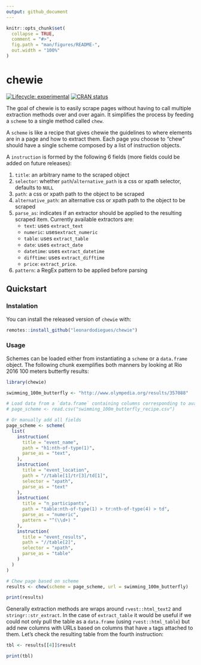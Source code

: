 ```yaml
---
output: github_document
---
```


<!-- README.md is generated from README.Rmd. Please edit that file -->

```r
knitr::opts_chunk$set(
  collapse = TRUE,
  comment = "#>",
  fig.path = "man/figures/README-",
  out.width = "100%"
)
```

# chewie

<!-- badges: start -->
[![Lifecycle: experimental](https://img.shields.io/badge/lifecycle-experimental-orange.svg)](https://www.tidyverse.org/lifecycle/#experimental)
[![CRAN status](https://www.r-pkg.org/badges/version/chewie)](https://CRAN.R-project.org/package=chewie)
<!-- badges: end -->

The goal of chewie is to easily scrape pages without having to call multiple extraction methods over and over again. It simplifies the process by feeding a `scheme` to a single method called `chew`.

A `scheme` is like a recipe that gives chewie the guidelines to where elements are in a page and how to extract them. Each page you choose to "chew" should have a single scheme composed by a list of instruction objects.

A `instruction` is formed by the following 6 fields (more fields could be added on future releases):

1. `title`: an arbitrary name to the scraped object
2. `selector`: whether `path`/`alternative_path` is a css or xpath selector, defaults to `NULL`
3. `path`: a css or xpath path to the object to be scraped
4. `alternative_path`: an alternative css or xpath path to the object to be scraped
5. `parse_as`: indicates if an extractor should be applied to the resulting scraped item. Currently available extractors are:
    - `text`: uses `extract_text`
    - `numeric`: uses`extract_numeric`
    - `table`: uses `extract_table`
    - `date`: uses `extract_date`
    - `datetime`: uses `extract_datetime`
    - `difftime`: uses `extract_difftime`
    - `price`: `extract_price`.
6. `pattern`: a RegEx pattern to be applied before parsing

## Quickstart

### Instalation

You can install the released version of `chewie` with:

``` r
remotes::install_github("leonardodiegues/chewie")
```

### Usage

Schemes can be loaded either from instantiating a `scheme` or a `data.frame` object. The following chunk exemplifies both manners by looking at Rio 2016 100 meters butterfly results:

```r
library(chewie)

swimming_100m_butterfly <- "http://www.olympedia.org/results/357088"

# Load data from a `data.frame` containing columns corresponding to available fields.
# page_scheme <- read.csv("swimming_100m_butterfly_recipe.csv")

# Or manually add all fields
page_scheme <- scheme(
  list(
    instruction(
      title = "event_name",
      path = "h1:nth-of-type(1)",
      parse_as = "text",
    ),
    instruction(
      title = "event_location",
      path = "//table[1]/tr[3]/td[1]",
      selector = "xpath",
      parse_as = "text"
    ),
    instruction(
      title = "n_participants",
      path = "table:nth-of-type(1) > tr:nth-of-type(4) > td",
      parse_as = "numeric",
      pattern = "^(\\d+) "
    ),
    instruction(
      title = "event_results",
      path = "//table[2]",
      selector = "xpath",
      parse_as = "table"
    )
  )
)

# Chew page based on scheme
results <- chew(scheme = page_scheme, url = swimming_100m_butterfly)

print(results)
```

Generally extraction methods are wraps around `rvest::html_text2` and `stringr::str_extract`. In the case of `extract_table` it would be useful if we could not only pull the table as a `data.frame` (using `rvest::html_table`) but add new columns with URLs based on columns that have `a` tags attached to them. Let's check the resulting table from the fourth instruction:

```r
tbl <- results[[4]]$result

print(tbl)
```

